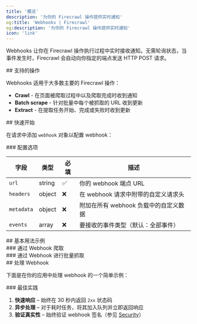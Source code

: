 ```yaml
---
title: '概览'
description: '为你的 Firecrawl 操作提供实时通知'
og:title: 'Webhooks | Firecrawl'
og:description: '为你的 Firecrawl 操作提供实时通知'
icon: 'link'
---
```



Webhooks 让你在 Firecrawl 操作执行过程中实时接收通知。无需轮询状态，当事件发生时，Firecrawl 会自动向你指定的端点发送 HTTP POST 请求。

<div id="supported-operations">
  ## 支持的操作
</div>

Webhooks 适用于大多数主要的 Firecrawl 操作：

* **Crawl** - 在页面被爬取过程中以及爬取完成时收到通知
* **Batch scrape** - 针对批量中每个被抓取的 URL 收到更新
* **Extract** - 在提取任务开始、完成或失败时收到更新

<div id="quick-setup">
  ## 快速开始
</div>

在请求中添加 `webhook` 对象以配置 webhook：

<WebhookConfigBasic />

<div id="configuration-options">
  ### 配置选项
</div>

| 字段       | 类型   | 必填 | 描述                                      |
| ---------- | ------ | ---- | ----------------------------------------- |
| `url`      | string | ✅   | 你的 webhook 端点 URL                      |
| `headers`  | object | ❌   | 在 webhook 请求中附带的自定义请求头        |
| `metadata` | object | ❌   | 附加在所有 webhook 负载中的自定义数据      |
| `events`   | array  | ❌   | 要接收的事件类型（默认：全部事件）         |

<div id="basic-usage-examples">
  ## 基本用法示例
</div>

<div id="crawl-with-webhook">
  ### 通过 Webhook 爬取
</div>

<CrawlWebhookCURL />

<div id="batch-scrape-with-webhook">
  ### 通过 Webhook 进行批量抓取
</div>

<BatchScrapeWebhookCURL />

<div id="handling-webhooks">
  ## 处理 Webhook
</div>

下面是在你的应用中处理 webhook 的一个简单示例：

<CodeGroup>
  <WebhookSignatureJS />

  <WebhookSignaturePython />
</CodeGroup>

<div id="best-practices">
  ### 最佳实践
</div>

1. **快速响应** – 始终在 30 秒内返回 `2xx` 状态码
2. **异步处理** – 对于耗时任务，将其加入队列并立即返回响应
3. **验证真实性** – 始终验证 webhook 签名（参见 [Security](/zh/webhooks/security)）